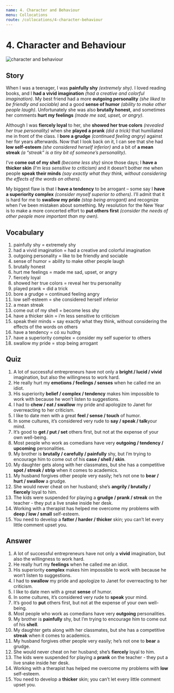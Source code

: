 ```yaml
---
name: 4. Character and Behaviour
menu: Collocations
route: /collocations/4-character-behaviour
---
```



# 4. Character and Behaviour

<Image src="/public/character-behaviour.jpg" alt="character and behaviour"/>

## Story

When I was a teenager, I was **painfully shy** _(extremely shy)_. I loved reading books, and I **had a vivid imagination** _(had a creative and colorful imagination)_. My best friend had a more **outgoing personality** _(she liked to be friendly and sociable)_ and a good **sense of humor** _(ability to make other people laugh)_. Unfortunately she was also **brutally honest**, and sometimes her comments **hurt my feelings** _(made me sad, upset, or angry)_.

Although I was **fiercely loyal** to her, she **showed her true colors** _(revealed her true personality)_ when she **played a prank** _(did a trick)_ that humiliated me in front of the class. I **bore a grudge** _(continued feeling angry)_ against her for years afterwards. Now that I look back on it, I can see that she had **low self-esteem** _(she considered herself inferior)_ and a bit of **a mean streak** _(a “streak” is a tiny bit of someone’s personality)_.

I’ve **come out of my shell** _(become less shy)_ since those days; I **have a thicker skin** _(I’m less sensitive to criticism)_ and it doesn’t bother me when people **speak their minds** _(say exactly what they think, without considering the effects of the words on others)_.

My biggest flaw is that I **have a tendency** to be arrogant – some say I **have a superiority complex** _(consider myself superior to others)_. I’ll admit that it is hard for me to **swallow my pride** _(stop being arrogant)_ and recognize when I’ve been mistaken about something. My resolution for the New Year is to make a more concerted effort to **put others first** _(consider the needs of other people more important than my own)._

## Vocabulary

1. painfully shy = extremely shy
2. had a vivid imagination = had a creative and colorful imagination
3. outgoing personality = like to be friendly and sociable
4. sense of humor = ability to make other people laugh
5. brutally honest
6. hurt me feelings = made me sad, upset, or angry
7. fiercely loyal
8. showed her true colors = reveal her tru personality
9. played prank = did a trick
10. bore a grudge = continued feeling angry
11. low self-esteem = she considered herself inferior
12. a mean streak
13. come out of my shell = become less shy
14. have a thicker skin = i’m less sensitive to criticism
15. speak their minds = say exactly what they think, without considering the effects of the words on others
16. have a tendency = có xu hướng
17. have a superiority complex = consider my self superior to others
18. swallow my pride = stop being arrogant

## Quiz

1. A lot of successful entrepreneurs have not only a **bright / lucid / vivid** imagination, but also the willingness to work hard.
2. He really hurt my **emotions / feelings / senses** when he called me an idiot.
3. His superiority **belief / complex / tendency** makes him impossible to work with because he won’t listen to suggestions.
4. I had to **chew / eat / swallow** my pride and apologize to Janet for overreacting to her criticism.
5. I like to date men with a great **feel / sense / touch** of humor.
6. In some cultures, it’s considered very rude to **say / speak / talk**your mind.
7. It’s good to **get / put / set** others first, but not at the expense of your own well-being.
8. Most people who work as comedians have very **outgoing / tendency / upcoming** personalities.
9. My brother is **brutally / carefully / painfully** shy, but I’m trying to encourage him to come out of his **case / shell / skin**.
10. My daughter gets along with her classmates, but she has a competitive **spot / streak / strip** when it comes to academics.
11. My husband forgives other people very easily; he’s not one to **bear / hurt / swallow** a grudge.
12. She would never cheat on her husband; she’s **angrily / brutally / fiercely** loyal to him.
13. The kids were suspended for playing a **grudge / prank / streak** on the teacher - they put a live snake inside her desk.
14. Working with a therapist has helped me overcome my problems with **deep / low / small** self-esteem.
15. You need to develop a **fatter / harder / thicker** skin; you can’t let every little comment upset you.

## Answer

1. A lot of successful entrepreneurs have not only a **vivid** imagination, but also the willingness to work hard.
2. He really hurt my **feelings** when he called me an idiot.
3. His superiority **complex** makes him impossible to work with because he won’t listen to suggestions.
4. I had to **swallow** my pride and apologize to Janet for overreacting to her criticism.
5. I like to date men with a great **sense** of humor.
6. In some cultures, it’s considered very rude to **speak** your mind.
7. It’s good to **put** others first, but not at the expense of your own well-being.
8. Most people who work as comedians have very **outgoing** personalities.
9. My brother is **painfully** shy, but I’m trying to encourage him to come out of his **shell**.
10. My daughter gets along with her classmates, but she has a competitive **streak** when it comes to academics.
11. My husband forgives other people very easily; he’s not one to **bear** a grudge.
12. She would never cheat on her husband; she’s **fiercely** loyal to him.
13. The kids were suspended for playing a **prank** on the teacher - they put a live snake inside her desk.
14. Working with a therapist has helped me overcome my problems with **low** self-esteem.
15. You need to develop a **thicker** skin; you can’t let every little comment upset you.
